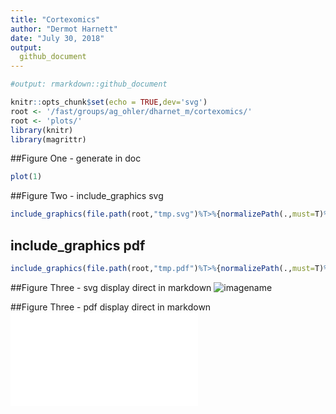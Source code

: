 ```yaml
---
title: "Cortexomics"
author: "Dermot Harnett"
date: "July 30, 2018"
output:
  github_document
---
```




```r
#output: rmarkdown::github_document

knitr::opts_chunk$set(echo = TRUE,dev='svg')
root <- '/fast/groups/ag_ohler/dharnet_m/cortexomics/'
root <- 'plots/'
library(knitr)
library(magrittr)

```


<!-- ## R Markdown -->

<!-- This is an R Markdown document. Markdown is a simple formatting syntax for authoring HTML, PDF, and MS Word documents. For more details on using R Markdown see <http://rmarkdown.rstudio.com>. -->


##Figure One - generate in doc
```r
plot(1)
```
##Figure Two - include_graphics svg
```r
include_graphics(file.path(root,"tmp.svg")%T>%{normalizePath(.,must=T)%>%cat})

```
## include_graphics pdf
```r
include_graphics(file.path(root,"tmp.pdf")%T>%{normalizePath(.,must=T)%>%cat})

```


##Figure Three - svg display direct in markdown
![imagename](/home/zslastman/tmp.svg)

##Figure Three - pdf display direct in markdown
![imagename](/home/zslastman/tmp.pdf)
<!-- ##Figure Three -->
<!-- ```{r fig3, out.width = "85%", fig.cap = "caption"} -->
<!-- include_graphics(file.path(root,"tmp.pdf")) -->
<!-- ``` -->
<!-- ##Figure Four -->
<!-- ```{r fig4, out.width = "85%", fig.cap = "caption"} -->
<!-- include_graphics(file.path(root,"tmp.pdf"), auto_pdf = T) -->
<!-- ``` -->

<!-- ```{r cars} -->
<!-- summary(cars) -->
<!-- ``` -->

<!-- ## Including Plots -->

<!-- You can also embed plots, for example: -->

<!-- ```{r pressure, echo=FALSE} -->
<!-- plot(pressure) -->
<!-- ``` -->

<!-- Note that the `echo = FALSE` parameter was added to the code chunk to prevent printing of the R code that generated the plot. -->
